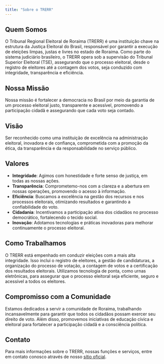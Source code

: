 ```yaml
---
title: "Sobre o TRERR"
---
```


## Quem Somos

O Tribunal Regional Eleitoral de Roraima (TRERR) é uma instituição chave na estrutura da Justiça Eleitoral do Brasil, responsável por garantir a execução de eleições limpas, justas e livres no estado de Roraima. Como parte do sistema judiciário brasileiro, o TRERR opera sob a supervisão do Tribunal Superior Eleitoral (TSE), assegurando que o processo eleitoral, desde o registro de eleitores até a contagem dos votos, seja conduzido com integridade, transparência e eficiência.

## Nossa Missão

Nossa missão é fortalecer a democracia no Brasil por meio da garantia de um processo eleitoral justo, transparente e acessível, promovendo a participação cidadã e assegurando que cada voto seja contado.

## Visão

Ser reconhecido como uma instituição de excelência na administração eleitoral, inovadora e de confiança, comprometida com a promoção da ética, da transparência e da responsabilidade no serviço público.

## Valores

-   **Integridade**: Agimos com honestidade e forte senso de justiça, em todas as nossas ações.
-   **Transparência**: Comprometemo-nos com a clareza e a abertura em nossas operações, promovendo o acesso à informação.
-   **Eficiência**: Buscamos a excelência na gestão dos recursos e nos processos eleitorais, otimizando resultados e garantindo a confiabilidade do voto.
-   **Cidadania**: Incentivamos a participação ativa dos cidadãos no processo democrático, fortalecendo o tecido social.
-   **Inovação**: Adotamos tecnologias e práticas inovadoras para melhorar continuamente o processo eleitoral.

## Como Trabalhamos

O TRERR está empenhado em conduzir eleições com a mais alta integridade. Isso inclui o registro de eleitores, a gestão de candidaturas, a organização do processo de votação, a contagem de votos e a certificação dos resultados eleitorais. Utilizamos tecnologia de ponta, como urnas eletrônicas, para assegurar que o processo eleitoral seja eficiente, seguro e acessível a todos os eleitores.

## Compromisso com a Comunidade

Estamos dedicados a servir a comunidade de Roraima, trabalhando incansavelmente para garantir que todos os cidadãos possam exercer seu direito de voto. Além disso, promovemos iniciativas de educação cívica e eleitoral para fortalecer a participação cidadã e a consciência política.

## Contato

Para mais informações sobre o TRERR, nossas funções e serviços, entre em contato conosco através de nosso [sítio oficial](https://www.tre-rr.jus.br).
